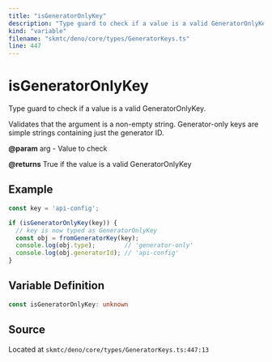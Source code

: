 ```yaml
---
title: "isGeneratorOnlyKey"
description: "Type guard to check if a value is a valid GeneratorOnlyKey."
kind: "variable"
filename: "skmtc/deno/core/types/GeneratorKeys.ts"
line: 447
---
```


# isGeneratorOnlyKey

Type guard to check if a value is a valid GeneratorOnlyKey.

Validates that the argument is a non-empty string. Generator-only keys
are simple strings containing just the generator ID.


**@param** arg - Value to check

**@returns** True if the value is a valid GeneratorOnlyKey


## Example

```typescript
const key = 'api-config';

if (isGeneratorOnlyKey(key)) {
  // key is now typed as GeneratorOnlyKey
  const obj = fromGeneratorKey(key);
  console.log(obj.type);        // 'generator-only'
  console.log(obj.generatorId); // 'api-config'
}
```

## Variable Definition

```typescript
const isGeneratorOnlyKey: unknown
```

## Source

Located at `skmtc/deno/core/types/GeneratorKeys.ts:447:13`
